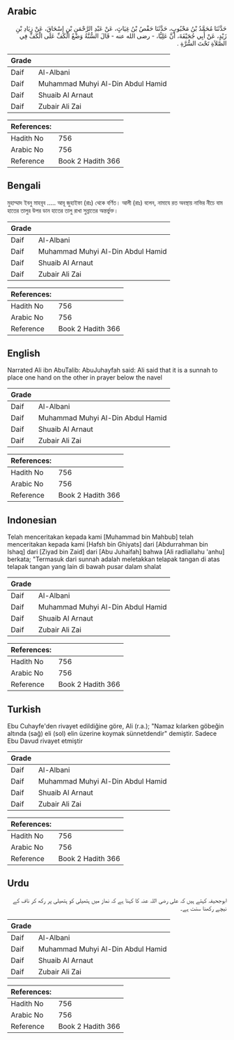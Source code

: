 ## Arabic


<div dir="rtl" lang="ar" style={{fontSize:'larger',backgroundColor:'#f8f9fa',padding:20}}>
حَدَّثَنَا مُحَمَّدُ بْنُ مَحْبُوبٍ، حَدَّثَنَا حَفْصُ بْنُ غِيَاثٍ، عَنْ عَبْدِ الرَّحْمَنِ بْنِ إِسْحَاقَ، عَنْ زِيَادِ بْنِ زَيْدٍ، عَنْ أَبِي جُحَيْفَةَ، أَنَّ عَلِيًّا، - رضى الله عنه - قَالَ السُّنَّةُ وَضْعُ الْكَفِّ عَلَى الْكَفِّ فِي الصَّلاَةِ تَحْتَ السُّرَّةِ ‏.‏
</div>
<div style={{backgroundColor:'#f8f9fa',padding:20, marginBottom: 10}}><table> <thead> <tr> <th>Grade</th> <th></th> </tr> </thead> <tbody> <tr><td>Daif</td><td>Al-Albani</td></tr><tr><td>Daif</td><td>Muhammad Muhyi Al-Din Abdul Hamid</td></tr><tr><td>Daif</td><td>Shuaib Al Arnaut</td></tr><tr><td>Daif</td><td>Zubair Ali Zai</td></tr></tbody></table><table> <thead> <tr> <th>References:</th> <th></th> </tr> </thead> <tbody><tr><td>Hadith No</td><td>756</td></tr><tr><td>Arabic No</td><td>756</td></tr><tr><td>Reference</td><td>Book 2 Hadith 366</td></tr></tbody></table></div>

## Bengali


<div dir="ltr" lang="bn" style={{fontSize:'larger',backgroundColor:'#f8f9fa',padding:20}}>
মুহাম্মাদ ইবনু মাহবূব ..... আবূ জুহাইফা (রাঃ) থেকে বর্ণিত। আলী (রাঃ) বলেন, নামাযে রত অবস্থায় নাভির নীচে বাম হাতের তালুর উপর ডান হাতের তালু রাখা সুন্নাতের অন্তর্ভুক্ত।
</div>
<div style={{backgroundColor:'#f8f9fa',padding:20, marginBottom: 10}}><table> <thead> <tr> <th>Grade</th> <th></th> </tr> </thead> <tbody> <tr><td>Daif</td><td>Al-Albani</td></tr><tr><td>Daif</td><td>Muhammad Muhyi Al-Din Abdul Hamid</td></tr><tr><td>Daif</td><td>Shuaib Al Arnaut</td></tr><tr><td>Daif</td><td>Zubair Ali Zai</td></tr></tbody></table><table> <thead> <tr> <th>References:</th> <th></th> </tr> </thead> <tbody><tr><td>Hadith No</td><td>756</td></tr><tr><td>Arabic No</td><td>756</td></tr><tr><td>Reference</td><td>Book 2 Hadith 366</td></tr></tbody></table></div>

## English


<div dir="ltr" lang="en" style={{fontSize:'larger',backgroundColor:'#f8f9fa',padding:20}}>
Narrated Ali ibn AbuTalib: AbuJuhayfah said: Ali said that it is a sunnah to place one hand on the other in prayer below the navel
</div>
<div style={{backgroundColor:'#f8f9fa',padding:20, marginBottom: 10}}><table> <thead> <tr> <th>Grade</th> <th></th> </tr> </thead> <tbody> <tr><td>Daif</td><td>Al-Albani</td></tr><tr><td>Daif</td><td>Muhammad Muhyi Al-Din Abdul Hamid</td></tr><tr><td>Daif</td><td>Shuaib Al Arnaut</td></tr><tr><td>Daif</td><td>Zubair Ali Zai</td></tr></tbody></table><table> <thead> <tr> <th>References:</th> <th></th> </tr> </thead> <tbody><tr><td>Hadith No</td><td>756</td></tr><tr><td>Arabic No</td><td>756</td></tr><tr><td>Reference</td><td>Book 2 Hadith 366</td></tr></tbody></table></div>

## Indonesian


<div dir="ltr" lang="id" style={{fontSize:'larger',backgroundColor:'#f8f9fa',padding:20}}>
Telah menceritakan kepada kami [Muhammad bin Mahbub] telah menceritakan kepada kami [Hafsh bin Ghiyats] dari [Abdurrahman bin Ishaq] dari [Ziyad bin Zaid] dari [Abu Juhaifah] bahwa [Ali radliallahu 'anhu] berkata; "Termasuk dari sunnah adalah meletakkan telapak tangan di atas telapak tangan yang lain di bawah pusar dalam shalat
</div>
<div style={{backgroundColor:'#f8f9fa',padding:20, marginBottom: 10}}><table> <thead> <tr> <th>Grade</th> <th></th> </tr> </thead> <tbody> <tr><td>Daif</td><td>Al-Albani</td></tr><tr><td>Daif</td><td>Muhammad Muhyi Al-Din Abdul Hamid</td></tr><tr><td>Daif</td><td>Shuaib Al Arnaut</td></tr><tr><td>Daif</td><td>Zubair Ali Zai</td></tr></tbody></table><table> <thead> <tr> <th>References:</th> <th></th> </tr> </thead> <tbody><tr><td>Hadith No</td><td>756</td></tr><tr><td>Arabic No</td><td>756</td></tr><tr><td>Reference</td><td>Book 2 Hadith 366</td></tr></tbody></table></div>

## Turkish


<div dir="ltr" lang="tr" style={{fontSize:'larger',backgroundColor:'#f8f9fa',padding:20}}>
Ebu Cuhayfe'den rivayet edildiğine göre, Ali (r.a.); "Namaz kılarken göbeğin altında (sağ) eli (sol) elin üzerine koymak sünnetdendir" demiştir. Sadece Ebu Davud rivayet etmiştir
</div>
<div style={{backgroundColor:'#f8f9fa',padding:20, marginBottom: 10}}><table> <thead> <tr> <th>Grade</th> <th></th> </tr> </thead> <tbody> <tr><td>Daif</td><td>Al-Albani</td></tr><tr><td>Daif</td><td>Muhammad Muhyi Al-Din Abdul Hamid</td></tr><tr><td>Daif</td><td>Shuaib Al Arnaut</td></tr><tr><td>Daif</td><td>Zubair Ali Zai</td></tr></tbody></table><table> <thead> <tr> <th>References:</th> <th></th> </tr> </thead> <tbody><tr><td>Hadith No</td><td>756</td></tr><tr><td>Arabic No</td><td>756</td></tr><tr><td>Reference</td><td>Book 2 Hadith 366</td></tr></tbody></table></div>

## Urdu


<div dir="rtl" lang="ur" style={{fontSize:'larger',backgroundColor:'#f8f9fa',padding:20}}>
ابوجحیفہ کہتے ہیں کہ علی رضی اللہ عنہ کا کہنا ہے کہ نماز میں ہتھیلی کو ہتھیلی پر رکھ کر ناف کے نیچے رکھنا سنت ہے۔
</div>
<div style={{backgroundColor:'#f8f9fa',padding:20, marginBottom: 10}}><table> <thead> <tr> <th>Grade</th> <th></th> </tr> </thead> <tbody> <tr><td>Daif</td><td>Al-Albani</td></tr><tr><td>Daif</td><td>Muhammad Muhyi Al-Din Abdul Hamid</td></tr><tr><td>Daif</td><td>Shuaib Al Arnaut</td></tr><tr><td>Daif</td><td>Zubair Ali Zai</td></tr></tbody></table><table> <thead> <tr> <th>References:</th> <th></th> </tr> </thead> <tbody><tr><td>Hadith No</td><td>756</td></tr><tr><td>Arabic No</td><td>756</td></tr><tr><td>Reference</td><td>Book 2 Hadith 366</td></tr></tbody></table></div>